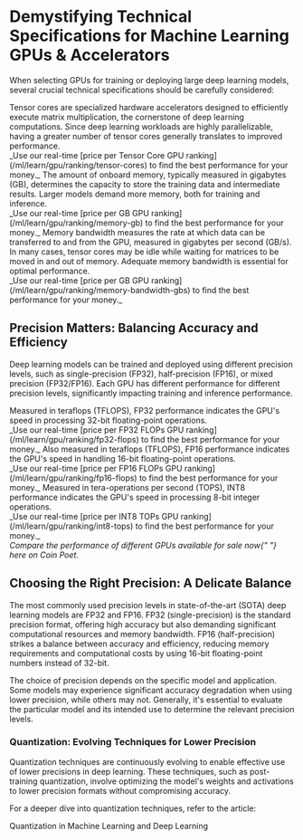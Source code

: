 
# Demystifying Technical Specifications for Machine Learning GPUs & Accelerators

When selecting GPUs for training or deploying large deep learning models, several crucial technical specifications should be carefully considered:

<div className="row g-4 py-4 row-cols-1 row-cols-lg-3">
  <Feature title="Tensor Cores: The Engines of Deep Learning" icon="cpu">
    Tensor cores are specialized hardware accelerators designed to efficiently
    execute matrix multiplication, the cornerstone of deep learning
    computations. Since deep learning workloads are highly parallelizable,
    having a greater number of tensor cores generally translates to improved
    performance.
    <br />
    _Use our real-time [price per Tensor Core GPU
    ranking](/ml/learn/gpu/ranking/tensor-cores) to find the best performance
    for your money._
  </Feature>
  <Feature title="Memory Capacity: Storing the Data" icon="memory">
    The amount of onboard memory, typically measured in gigabytes (GB),
    determines the capacity to store the training data and intermediate results.
    Larger models demand more memory, both for training and inference.
    <br />
    _Use our real-time [price per GB GPU
    ranking](/ml/learn/gpu/ranking/memory-gb) to find the best performance for
    your money._
  </Feature>
  <Feature
    title="Memory Bandwidth: Accessing Data Efficiently"
    icon="speedometer"
  >
    Memory bandwidth measures the rate at which data can be transferred to and
    from the GPU, measured in gigabytes per second (GB/s). In many cases, tensor
    cores may be idle while waiting for matrices to be moved in and out of
    memory. Adequate memory bandwidth is essential for optimal performance.
    <br />
    _Use our real-time [price per GB GPU
    ranking](/ml/learn/gpu/ranking/memory-bandwidth-gbs) to find the best
    performance for your money._
  </Feature>
</div>

## Precision Matters: Balancing Accuracy and Efficiency

Deep learning models can be trained and deployed using different precision levels, such as single-precision (FP32), half-precision (FP16), or mixed precision (FP32/FP16). Each GPU has different performance for different precision levels, significantly impacting training and inference performance.

<div className="row g-4 pt-4 row-cols-1 row-cols-lg-3">
  <Feature title="FP32 Performance" icon="graph-up">
    Measured in teraflops (TFLOPS), FP32 performance indicates the GPU's speed
    in processing 32-bit floating-point operations.
    <br />
    _Use our real-time [price per FP32 FLOPs GPU
    ranking](/ml/learn/gpu/ranking/fp32-flops) to find the best performance for
    your money._
  </Feature>
  <Feature title="FP16 Performance" icon="lightning">
    Also measured in teraflops (TFLOPS), FP16 performance indicates the GPU's
    speed in handling 16-bit floating-point operations.
    <br />
    _Use our real-time [price per FP16 FLOPs GPU
    ranking](/ml/learn/gpu/ranking/fp16-flops) to find the best performance for
    your money._
  </Feature>
  <Feature title="INT8 Performance" icon="hdd-stack">
    Measured in tera-operations per second (TOPS), INT8 performance indicates
    the GPU's speed in processing 8-bit integer operations.
    <br />
    _Use our real-time [price per INT8 TOPs GPU
    ranking](/ml/learn/gpu/ranking/int8-tops) to find the best performance for
    your money._
  </Feature>
</div>

<div className="my-4">
  <em>
    Compare the performance of different GPUs available for sale now{" "}
    <Link href="/ml/shop/gpu">here on Coin Poet</Link>.
  </em>
</div>

## Choosing the Right Precision: A Delicate Balance

The most commonly used precision levels in state-of-the-art (SOTA) deep learning models are FP32 and FP16. FP32 (single-precision) is the standard precision format, offering high accuracy but also demanding significant computational resources and memory bandwidth. FP16 (half-precision) strikes a balance between accuracy and efficiency, reducing memory requirements and computational costs by using 16-bit floating-point numbers instead of 32-bit.

The choice of precision depends on the specific model and application. Some models may experience significant accuracy degradation when using lower precision, while others may not. Generally, it's essential to evaluate the particular model and its intended use to determine the relevant precision levels.

### Quantization: Evolving Techniques for Lower Precision

Quantization techniques are continuously evolving to enable effective use of lower precisions in deep learning. These techniques, such as post-training quantization, involve optimizing the model's weights and activations to lower precision formats without compromising accuracy.

For a deeper dive into quantization techniques, refer to the article:

<Link href="/ml/learn/quantization">
  Quantization in Machine Learning and Deep Learning
</Link>

